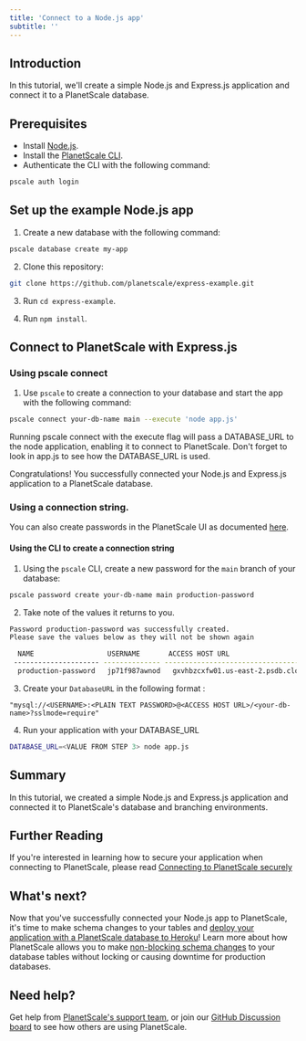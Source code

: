 ```yaml
---
title: 'Connect to a Node.js app'
subtitle: ''
---
```


## Introduction

In this tutorial, we'll create a simple Node.js and Express.js application and connect it to a PlanetScale database.

## Prerequisites

- Install [Node.js](https://nodejs.org/en/download/).
- Install the [PlanetScale CLI](https://github.com/planetscale/cli).
- Authenticate the CLI with the following command:


```zsh
pscale auth login
```

## Set up the example Node.js app

1. Create a new database with the following command:

```zsh
pscale database create my-app
```

2. Clone this repository:

```zsh
git clone https://github.com/planetscale/express-example.git
```

3. Run `cd express-example`.

4. Run `npm install`.

## Connect to PlanetScale with Express.js

### Using pscale connect
1. Use `pscale` to create a connection to your database and start the app with the following command:

```zsh
pscale connect your-db-name main --execute 'node app.js'
```

<InfoBlock type="tip">
  Running pscale connect with the execute flag will pass a DATABASE_URL to the
  node application, enabling it to connect to PlanetScale. Don't forget to look
  in app.js to see how the DATABASE_URL is used.
</InfoBlock>

Congratulations! You successfully connected your Node.js and Express.js application to a PlanetScale database.

### Using a connection string.

You can also create passwords in the PlanetScale UI as documented [here](/concepts/connection-strings#creating-a-password).

#### Using the CLI to create a connection string
1. Using the `pscale` CLI, create a new password for the `main` branch of your database:

```zsh
pscale password create your-db-name main production-password
```
2. Take note of the values it returns to you.

``` bash
Password production-password was successfully created.
Please save the values below as they will not be shown again

  NAME                  USERNAME       ACCESS HOST URL                     ROLE               PLAIN TEXT
 --------------------- -------------- ----------------------------------- ------------------ -------------------------------------------------------
  production-password   jp71f987awnod   gxvhbzcxfw01.us-east-2.psdb.cloud   Can Read & Write   pscale_pw_sVkiE_mtfxQirc4qGZXMf098as90d8as0d98asd
```

3. Create your `DatabaseURL` in the following format : 
```
"mysql://<USERNAME>:<PLAIN TEXT PASSWORD>@<ACCESS HOST URL>/<your-db-name>?sslmode=require"
```

4. Run your application with your DATABASE_URL

``` bash
DATABASE_URL=<VALUE FROM STEP 3> node app.js
```
## Summary

In this tutorial, we created a simple Node.js and Express.js application and connected it to PlanetScale's database and branching environments.

## Further Reading
If you're interested in learning how to secure your application when connecting to PlanetScale, 
please read [Connecting to PlanetScale securely](/reference/planetscale-security)

## What's next?

Now that you've successfully connected your Node.js app to PlanetScale, it's time to make schema changes to your tables and [deploy your application with a PlanetScale database to Heroku](/tutorial/deploy-to-heroku)! Learn more about how PlanetScale allows you to make [non-blocking schema changes](/concepts/nonblocking-schema-changes) to your database tables without locking or causing downtime for production databases.

## Need help?

Get help from [PlanetScale's support team](https://www.planetscale.com/support), or join our [GitHub Discussion board](https://github.com/planetscale/beta/discussions) to see how others are using PlanetScale.
